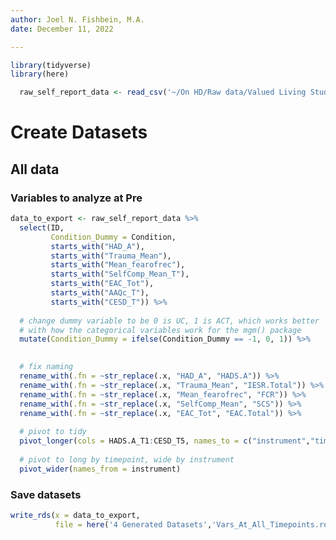 ```yaml
---
author: Joel N. Fishbein, M.A.
date: December 11, 2022

---
```



```r
library(tidyverse)
library(here)

  raw_self_report_data <- read_csv('~/On HD/Raw data/Valued Living Study/RCT_Qualtrics_Unabridged_10.12.20.csv', na = ("#NULL!"))


```

# Create Datasets

## All data

### Variables to analyze at Pre

```r

data_to_export <- raw_self_report_data %>%
  select(ID,
         Condition_Dummy = Condition,
         starts_with("HAD_A"),
         starts_with("Trauma_Mean"),
         starts_with("Mean_fearofrec"),
         starts_with("SelfComp_Mean_T"),
         starts_with("EAC_Tot"),
         starts_with("AAQc_T"),
         starts_with("CESD_T")) %>%
  
  # change dummy variable to be 0 is UC, 1 is ACT, which works better
  # with how the categorical variables work for the mgm() package
  mutate(Condition_Dummy = ifelse(Condition_Dummy == -1, 0, 1)) %>%
  

  # fix naming
  rename_with(.fn = ~str_replace(.x, "HAD_A", "HADS.A")) %>%
  rename_with(.fn = ~str_replace(.x, "Trauma_Mean", "IESR.Total")) %>%
  rename_with(.fn = ~str_replace(.x, "Mean_fearofrec", "FCR")) %>%
  rename_with(.fn = ~str_replace(.x, "SelfComp_Mean", "SCS")) %>%
  rename_with(.fn = ~str_replace(.x, "EAC_Tot", "EAC.Total")) %>%
  
  # pivot to tidy
  pivot_longer(cols = HADS.A_T1:CESD_T5, names_to = c("instrument","timepoint"),names_sep = "_T") %>%
  
  # pivot to long by timepoint, wide by instrument
  pivot_wider(names_from = instrument)

```


### Save datasets

```r

write_rds(x = data_to_export,
          file = here('4 Generated Datasets','Vars_At_All_Timepoints.rds'))


```
